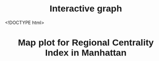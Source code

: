 # Interactive graph


<!DOCTYPE html>
<html lang="en">
<head>
<meta charset="UTF-8" />
<meta name="viewport" content="width=device-width, initial-scale=1.0">
<style>
  * { font-family: sans-serif; }
  body { margin: 20px; }
  h1 { text-align: center; }
  #plot { position: relative; }
  .tooltip {
    position: absolute;
    background: #fff;
    padding: 5px 8px;
    border: 1px solid #ccc;
    border-radius: 3px;
    pointer-events: none;
    font-size: 14px;
    color: #333;
    opacity: 0;
    transition: opacity 0.2s ease;
  }
</style>
</head>
<body>

<h1>Map plot for Regional Centrality Index in Manhattan</h1>

<div id="plot"></div>
<div class="tooltip" id="tooltip"></div>

<script src="https://cdn.jsdelivr.net/npm/d3@7"></script>
<script src="scripts/myscript.js"></script>

</body>
</html>
